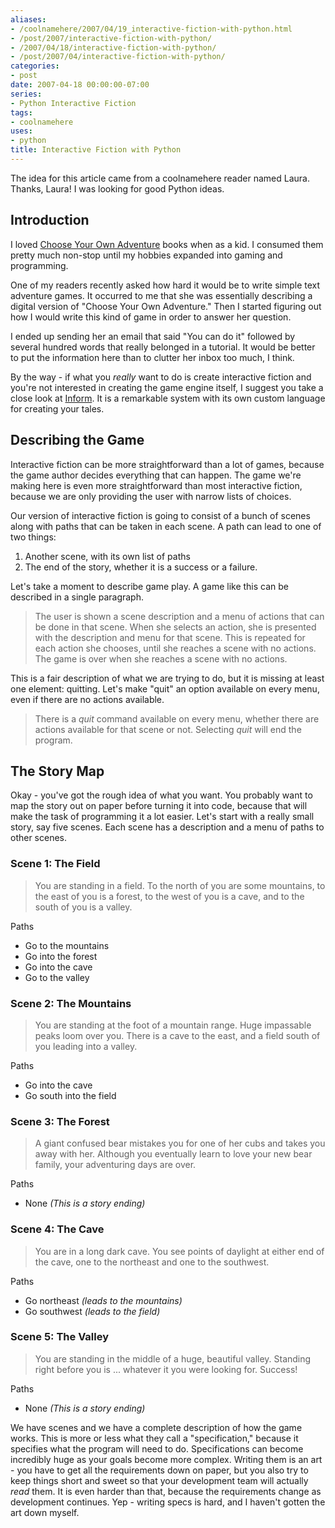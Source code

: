 ```yaml
---
aliases:
- /coolnamehere/2007/04/19_interactive-fiction-with-python.html
- /post/2007/interactive-fiction-with-python/
- /2007/04/18/interactive-fiction-with-python/
- /post/2007/04/interactive-fiction-with-python/
categories:
- post
date: 2007-04-18 00:00:00-07:00
series:
- Python Interactive Fiction
tags:
- coolnamehere
uses:
- python
title: Interactive Fiction with Python
---
```


The idea for this article came from a coolnamehere reader 
named Laura. Thanks, Laura! I was looking for good Python ideas.

## Introduction

I loved [Choose Your Own Adventure](http://www.cyoa.com/ "Choose Your Own Adventure Home") 
books when as a kid. I consumed them pretty much non-stop until my hobbies expanded into
gaming and programming. 

One of my readers recently asked how hard it would be to write simple text 
adventure games. It occurred to me that she was essentially describing a digital
version of "Choose Your Own Adventure." Then I started figuring out how I would write this
kind of game in order to answer her question.

I ended up sending her an email that said "You can do it" followed by several hundred words
that really belonged in a tutorial. It would be better to put the information here than to
clutter her inbox too much, I think.

By the way - if what you *really* want to do is create interactive fiction and you're not
interested in creating the game engine itself, I suggest you take a close look at
[Inform](http://inform-fiction.org/). It is a remarkable system with its own custom language
for creating your tales.

## Describing the Game

Interactive fiction can be more straightforward than a lot of games, because the game 
author decides everything that can happen. The game we're making here is even more 
straightforward than most interactive fiction, because we are only providing the 
user with narrow lists of choices.

Our version of interactive fiction is going to consist of a bunch of scenes along with paths 
that can be taken in each scene. A path can lead to one of two things:

1. Another scene, with its own list of paths
2. The end of the story, whether it is a success or a failure.

Let's take a moment to describe game play. A game like this can be described in a single paragraph.

> The user is shown a scene description and a menu of actions that can be done in that scene. 
> When she selects an action, she is presented with the description and menu for that scene. 
> This is repeated for each action she chooses, until she reaches a scene with no actions. The 
> game is over when she reaches a scene with no actions.

This is a fair description of what we are trying to do, but it is missing at least one 
element: quitting. Let's make "quit" an option available on every menu, even if there 
are no actions available.

> There is a *quit* command available on every menu, whether there are actions available for 
> that scene or not. Selecting *quit* will end the program.

## The Story Map

Okay - you've got the rough idea of what you want. You probably want to map the 
story out on paper before turning it into code, because that will make the task 
of programming it a lot easier. Let's start with a really small story, say five 
scenes. Each scene has a description and a menu of paths to other scenes.

### Scene 1: The Field

> You are standing in a field. To the north of you are some mountains, to the 
> east of you is a forest, to the west of you is a cave, and to the south of 
> you is a valley.

Paths

+ Go to the mountains
+ Go into the forest
+ Go into the cave
+ Go to the valley

### Scene 2: The Mountains

> You are standing at the foot of a mountain range. Huge impassable peaks 
> loom over you. There is a cave to the east, and a field south of you 
> leading into a valley.

Paths

+ Go into the cave
+ Go south into the field

### Scene 3: The Forest

> A giant confused bear mistakes you for one of her cubs and takes you away 
> with her. Although you eventually learn to love your new bear family, your 
> adventuring days are over.

Paths

+ None *(This is a story ending)*

### Scene 4: The Cave

> You are in a long dark cave. You see points of daylight at either end of the 
> cave, one to the northeast and one to the southwest.

Paths

+ Go northeast *(leads to the mountains)*
+ Go southwest *(leads to the field)*

### Scene 5: The Valley

> You are standing in the middle of a huge, beautiful valley. Standing right 
> before you is ... whatever it you were looking for. Success!

Paths

+ None *(This is a story ending)*

We have scenes and we have a complete description of how the game works. This is 
more or less what they call a "specification," because it specifies what the program 
will need to do. Specifications can become incredibly huge as your goals become 
more complex. Writing them is an art - you have to get all the requirements down 
on paper, but you also try to keep things short and sweet so that your development 
team will actually *read* them. It is even harder than that, because the requirements 
change as development continues. Yep - writing specs is hard, and I haven't gotten 
the art down myself.
